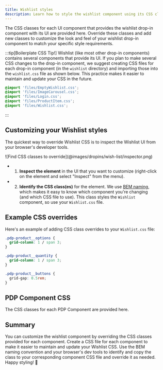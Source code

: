 ```yaml
---
title: Wishlist styles
description: Learn how to style the wishlist component using its CSS classes.
---
```




The CSS classes for each UI component that provides the wishlist drop-in component with its UI are provided here. Override these classes and add new classes to customize the look and feel of your wishlist drop-in component to match your specific style requirements.

:::tip[Boilerplate CSS Tip!]
Wishlist (like most other drop-in components) contains several components that provide its UI. If you plan to make several CSS changes to the drop-in component, we suggest creating CSS files for each drop-in component (in the `wishlist` directory) and importing those into the `wishlist.css` file as shown below. This practice makes it easier to maintain and update your CSS in the future.

```css title="wishlist.css"
@import 'files/EmptyWishlist.css';
@import 'files/ImageCarousel.css';
@import 'files/Login.css';
@import 'files/ProductItem.css';
@import 'files/Wishlist.css';
```

:::

## Customizing your Wishlist styles

The quickest way to override Wishlist CSS is to inspect the Wishlist UI from your browser's developer tools.

<Diagram caption="Find CSS classes to override.">
    ![Find CSS classes to override](@images/dropins/wish-list/inspector.png)
</Diagram>

<Callouts>

- 1. **Inspect the element** in the UI that you want to customize (right-click on the element and select "Inspect" from the menu).
- 2. **Identify the CSS class(es)** for the element. We use [BEM naming](https://getbem.com/naming/), which makes it easy to know which component you're changing (and which CSS file to use). This class styles the `Wishlist` component, so use your `Wishlist.css` file.

</Callouts>

## Example CSS overrides

Here's an example of adding CSS class overrides to your `Wishlist.css` file:

```css title="product.css"
.pdp-product__options {
  grid-column: 1 / span 3;
}

.pdp-product__quantity {
  grid-column: 1 / span 3;
}

.pdp-product__buttons {
  grid-gap: 0.5rem;
}
```

## PDP Component CSS

The CSS classes for each PDP Component are provided here.

<CodeImport code={EmptyWishlist} title="EmptyWishlist.css" lang="css" frame="none" />

<CodeImport code={ImageCarousel} title="ImageCarousel.css" lang="css" frame="none" />

<CodeImport code={Login} title="Login.css" lang="css" frame="none" />

<CodeImport code={ProductItem} title="ProductItem.css" lang="css" frame="none" />

<CodeImport code={Wishlist} title="Wishlist.css" lang="css" frame="none" />

## Summary

You can customize the wishlist component by overriding the CSS classes provided for each component. Create a CSS file for each component to make it easier to maintain and update your Wishlist CSS. Use the BEM naming convention and your browser's dev tools to identify and copy the class to your corresponding component CSS file and override it as needed. Happy styling! 🎨
